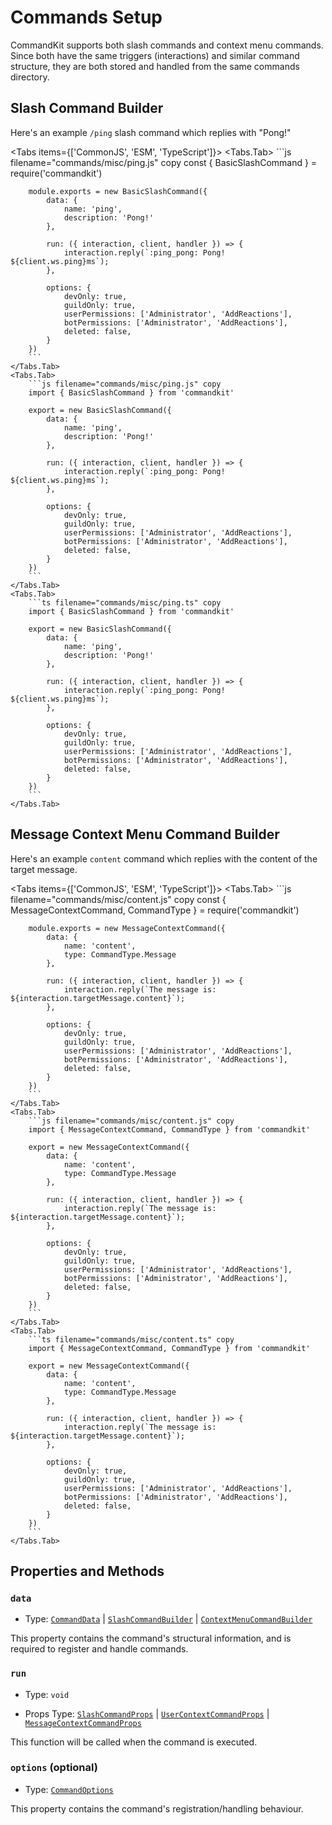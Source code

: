 
# Commands Setup

CommandKit supports both slash commands and context menu commands. Since both have the same triggers (interactions) and similar command structure, they are both stored and handled from the same commands directory.

## Slash Command Builder

Here's an example `/ping` slash command which replies with "Pong!"

<Tabs items={['CommonJS', 'ESM', 'TypeScript']}>
    <Tabs.Tab>
        ```js filename="commands/misc/ping.js" copy
        const { BasicSlashCommand } = require('commandkit')

        module.exports = new BasicSlashCommand({
            data: {
                name: 'ping',
                description: 'Pong!'
            },

            run: ({ interaction, client, handler }) => {
                interaction.reply(`:ping_pong: Pong! ${client.ws.ping}ms`);
            },

            options: {
                devOnly: true,
                guildOnly: true,
                userPermissions: ['Administrator', 'AddReactions'],
                botPermissions: ['Administrator', 'AddReactions'],
                deleted: false,
            }
        })
        ```
    </Tabs.Tab>
    <Tabs.Tab>
        ```js filename="commands/misc/ping.js" copy
        import { BasicSlashCommand } from 'commandkit'

        export = new BasicSlashCommand({
            data: {
                name: 'ping',
                description: 'Pong!'
            },

            run: ({ interaction, client, handler }) => {
                interaction.reply(`:ping_pong: Pong! ${client.ws.ping}ms`);
            },

            options: {
                devOnly: true,
                guildOnly: true,
                userPermissions: ['Administrator', 'AddReactions'],
                botPermissions: ['Administrator', 'AddReactions'],
                deleted: false,
            }
        })
        ```
    </Tabs.Tab>
    <Tabs.Tab>
        ```ts filename="commands/misc/ping.ts" copy
        import { BasicSlashCommand } from 'commandkit'

        export = new BasicSlashCommand({
            data: {
                name: 'ping',
                description: 'Pong!'
            },

            run: ({ interaction, client, handler }) => {
                interaction.reply(`:ping_pong: Pong! ${client.ws.ping}ms`);
            },

            options: {
                devOnly: true,
                guildOnly: true,
                userPermissions: ['Administrator', 'AddReactions'],
                botPermissions: ['Administrator', 'AddReactions'],
                deleted: false,
            }
        })
        ```
    </Tabs.Tab>

</Tabs>

## Message Context Menu Command Builder

Here's an example `content` command which replies with the content of the target message.

<Tabs items={['CommonJS', 'ESM', 'TypeScript']}>
    <Tabs.Tab>
        ```js filename="commands/misc/content.js" copy
        const { MessageContextCommand, CommandType } = require('commandkit')

        module.exports = new MessageContextCommand({
            data: {
                name: 'content',
                type: CommandType.Message
            },

            run: ({ interaction, client, handler }) => {
                interaction.reply(`The message is: ${interaction.targetMessage.content}`);
            },

            options: {
                devOnly: true,
                guildOnly: true,
                userPermissions: ['Administrator', 'AddReactions'],
                botPermissions: ['Administrator', 'AddReactions'],
                deleted: false,
            }
        })
        ```
    </Tabs.Tab>
    <Tabs.Tab>
        ```js filename="commands/misc/content.js" copy
        import { MessageContextCommand, CommandType } from 'commandkit'

        export = new MessageContextCommand({
            data: {
                name: 'content',
                type: CommandType.Message
            },

            run: ({ interaction, client, handler }) => {
                interaction.reply(`The message is: ${interaction.targetMessage.content}`);
            },

            options: {
                devOnly: true,
                guildOnly: true,
                userPermissions: ['Administrator', 'AddReactions'],
                botPermissions: ['Administrator', 'AddReactions'],
                deleted: false,
            }
        })
        ```
    </Tabs.Tab>
    <Tabs.Tab>
        ```ts filename="commands/misc/content.ts" copy
        import { MessageContextCommand, CommandType } from 'commandkit'

        export = new MessageContextCommand({
            data: {
                name: 'content',
                type: CommandType.Message
            },

            run: ({ interaction, client, handler }) => {
                interaction.reply(`The message is: ${interaction.targetMessage.content}`);
            },

            options: {
                devOnly: true,
                guildOnly: true,
                userPermissions: ['Administrator', 'AddReactions'],
                botPermissions: ['Administrator', 'AddReactions'],
                deleted: false,
            }
        })
        ```
    </Tabs.Tab>

</Tabs>

## Properties and Methods

### `data`

-   Type: [`CommandData`](/typedef/CommandData) | [`SlashCommandBuilder`](https://discord.js.org/docs/packages/builders/main/SlashCommandBuilder:Class) | [`ContextMenuCommandBuilder`](https://discord.js.org/docs/packages/builders/main/ContextMenuCommandBuilder:Class)

This property contains the command's structural information, and is required to register and handle commands.

### `run`

-   Type: `void`

-   Props Type: [`SlashCommandProps`](/typedef/SlashCommandProps) | [`UserContextCommandProps`](/typedef/UserContextCommandProps) | [`MessageContextCommandProps`](/typedef/MessageContextCommandProps)

This function will be called when the command is executed.

### `options` (optional)

-   Type: [`CommandOptions`](/typedef/CommandOptions)

This property contains the command's registration/handling behaviour.
